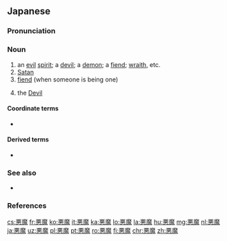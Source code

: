==Japanese==
{{ja-kanjitab|あく|ま|yomi=o}}

===Pronunciation===
{{ja-pron|あくま|acc=a|acc_ref=NHK|y=go}}

===Noun===
{{ja-noun|あくま|kyu=惡魔}}

# an [[evil]] [[spirit]]; a [[devil]]; a [[demon]]; a [[fiend]]; [[wraith]], etc.
# [[Satan]]
# [[fiend]] (when someone is being one)
# {{lb|ja|tarot|sort=あくま}} the [[devil|Devil]]

====Coordinate terms====
* {{ja-r|タロット|gloss=[[tarot]]}}

====Derived terms====
* {{ja-r|悪魔の運|あくま の うん|[[devil]]'s [[luck]]}}

===See also===
* {{ja-r|デーモン}}

===References===
<references/>
{{topics|ja|Theology|Religion|sort=あくま}}

[[cs:悪魔]]
[[fr:悪魔]]
[[ko:悪魔]]
[[it:悪魔]]
[[ka:悪魔]]
[[lo:悪魔]]
[[la:悪魔]]
[[hu:悪魔]]
[[mg:悪魔]]
[[nl:悪魔]]
[[ja:悪魔]]
[[uz:悪魔]]
[[pl:悪魔]]
[[pt:悪魔]]
[[ro:悪魔]]
[[fi:悪魔]]
[[chr:悪魔]]
[[zh:悪魔]]